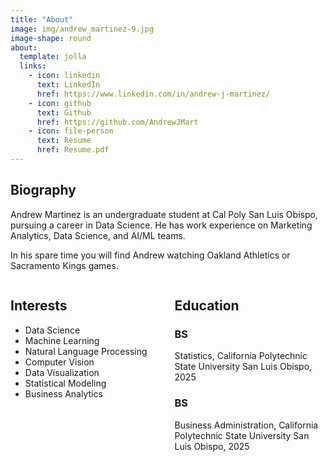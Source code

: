 ```yaml
---
title: "About"
image: img/andrew_martinez-9.jpg
image-shape: round
about:
  template: jolla
  links:
    - icon: linkedin
      text: LinkedIn
      href: https://www.linkedin.com/in/andrew-j-martinez/
    - icon: github
      text: Github
      href: https://github.com/AndrewJMart
    - icon: file-person
      text: Resume
      href: Resume.pdf
---
```


## Biography {.left}

Andrew Martinez is an undergraduate student at Cal Poly San Luis Obispo, pursuing a career in Data Science. He has work experience on Marketing Analytics, Data Science, and AI/ML teams.

In his spare time you will find Andrew watching Oakland Athletics or Sacramento Kings games.



<style>
.left {text-align: left;}
</style>

::: columns
:::: {.column width="50%"}
## Interests
- Data Science
- Machine Learning
- Natural Language Processing
- Computer Vision
- Data Visualization
- Statistical Modeling
- Business Analytics
::::

:::: {.column width="50%"}
## Education

### BS
Statistics, California Polytechnic State University San Luis Obispo, 2025

### BS
Business Administration, California Polytechnic State University San Luis Obispo, 2025
::::
:::
